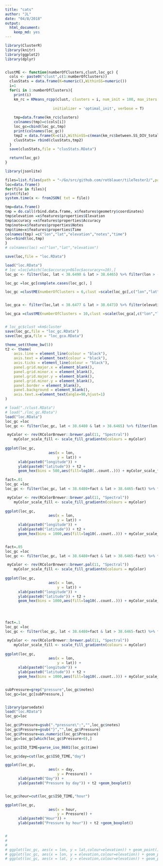 ```yaml
---
title: "cats"
author: "JL"
date: "04/8/2018"
output: 
  html_document: 
    keep_md: yes
---
```


```r
library(ClusterR)
library(knitr)
library(ggplot2)
library(dplyr)


clustME <- function(numberOfClusters,clust,loc_gc) {
  cols <- paste0("clust",c(1:numberOfClusters))
  clusStats = data.frame(K=numeric(),WithinSS=numeric())
  i=1
  for(i in 1:numberOfClusters){
    print(i)
    km_rc = KMeans_rcpp(clust, clusters = i, num_init = 100, max_iters = 1000, 
                      
                      initializer = 'optimal_init', verbose = T)
    
    tmp=data.frame(km_rc$clusters)
    colnames(tmp)=c(cols[i])
    loc_gc=cbind(loc_gc,tmp)
    print(colnames(loc_gc))
    tmp2 = data.frame(K=c(i),WithinSS=c(mean(km_rc$between.SS_DIV_total.SS)))
    clusStats= rbind(clusStats,tmp2)
  }
  save(clusStats,file = "clusStats.RData")

  return(loc_gc)
}
```

```r
library(jsonlite)

files=list.files(path = "~/Go/src/github.com/rotblauer/tileTester2/",pattern = "^out.*json.gz$",full.names = TRUE)
loc=data.frame()
for(file in files){
print(file)
system.time(x <- fromJSON( txt = file))

tmp=data.frame()
tmp = do.call(rbind.data.frame, x$features$geometry$coordinates)
tmp$elevation =x$features$properties$Elevation
tmp$accuracy =x$features$properties$Accuracy
tmp$note=x$features$properties$Notes
tmp$time=x$features$properties$Time
colnames(tmp) =c("lon","lat","elevation","notes","time")
loc=rbind(loc,tmp)
}
# colnames(loc) =c("lon","lat","elevation")

save(loc,file = "loc.RData")
```

```r
load("loc.RData")
# loc =loc[which(loc$accuracy>0&loc$accuracy<=10),]
loc_gc <- filter(loc, lat < 38.6490 & lat > 38.6465) %>% filter(lon > -90.2785& lon < -90.274)

loc_gc =loc_gc[complete.cases(loc_gc), ]

loc_gc =clustME(numberOfClusters = 6,clust =scale(loc_gc[,c("lon","lat","elevation")]),loc_gc = loc_gc )


loc_gca <- filter(loc,lat < 38.6477 & lat > 38.6473) %>% filter(elevation>160.1710&lon > -90.2759& lon < -90.2757&elevation<175.171)

loc_gca =clustME(numberOfClusters = 10,clust =scale(loc_gca[,c("lon","lat","elevation")]) ,loc_gc = loc_gca)


# loc_gc$clust =km$cluster
save(loc_gc,file = "loc_gc.RData")
save(loc_gca,file = "loc_gca.RData")


```



```r

theme_set(theme_bw(5))
t2 <- theme(
    axis.line = element_line(colour = "black"),
    axis.text = element_text(colour = "black"),
    axis.ticks = element_line(colour = "black"),
    panel.grid.major.x = element_blank(),
    panel.grid.minor.x = element_blank(),
    panel.grid.major.y = element_blank(),
    panel.grid.minor.y = element_blank(),
    panel.border = element_blank(),
    panel.background = element_blank(),
    axis.text.x=element_text(angle=90,hjust=1)
)

# load("./clust.RData")
# load("./loc_gc.RData")
load("loc.RData")
loc_gc =loc
loc_gc <- filter(loc_gc, lat < 38.6480 & lat > 38.6465) %>% filter(lon > -90.2765& lon < -90.2740)

 myColor <- rev(RColorBrewer::brewer.pal(11, "Spectral"))
    myColor_scale_fill <- scale_fill_gradientn(colours = myColor)
    
ggplot(loc_gc,
                    aes(x = lon,
                        y = lat)) +
      xlab(paste0("longitude")) +
      ylab(paste0("latitude")) + t2 +
      geom_hex(bins = 500,aes(fill=log10(..count..))) + myColor_scale_fill

fact=.01
loc_gc =loc
loc_gc <- filter(loc_gc, lat < 38.6480+fact & lat > 38.6465-fact) %>% filter(lon > -90.2765-fact& lon < -90.2740+fact)

 myColor <- rev(RColorBrewer::brewer.pal(11, "Spectral"))
    myColor_scale_fill <- scale_fill_gradientn(colours = myColor)
    
ggplot(loc_gc,
                    aes(x = lon,
                        y = lat)) +
      xlab(paste0("longitude")) +
      ylab(paste0("latitude")) + t2 +
      geom_hex(bins = 1000,aes(fill=log10(..count..))) + myColor_scale_fill


fact=.05
loc_gc =loc
loc_gc <- filter(loc_gc, lat < 38.6480+fact & lat > 38.6465-fact) %>% filter(lon > -90.2765-fact& lon < -90.2740+fact)

 myColor <- rev(RColorBrewer::brewer.pal(11, "Spectral"))
    myColor_scale_fill <- scale_fill_gradientn(colours = myColor)
    
ggplot(loc_gc,
                    aes(x = lon,
                        y = lat)) +
      xlab(paste0("longitude")) +
      ylab(paste0("latitude")) + t2 +
      geom_hex(bins = 1000,aes(fill=log10(..count..))) + myColor_scale_fill




fact=.1
loc_gc =loc
loc_gc <- filter(loc_gc, lat < 38.6480+fact & lat > 38.6465-fact) %>% filter(lon > -90.2765-fact& lon < -90.2740+fact)

 myColor <- rev(RColorBrewer::brewer.pal(11, "Spectral"))
    myColor_scale_fill <- scale_fill_gradientn(colours = myColor)
    
ggplot(loc_gc,
                    aes(x = lon,
                        y = lat)) +
      xlab(paste0("longitude")) +
      ylab(paste0("latitude")) + t2 +
      geom_hex(bins = 1000,aes(fill=log10(..count..))) + myColor_scale_fill


subPressure=grep("pressure",loc_gc$notes)
loc_gc=loc_gc[subPressure,]


library(parsedate)
load("loc.RData")
loc_gc=loc

loc_gc$Pressure=gsub(".*pressure\":","",loc_gc$notes)
loc_gc$Pressure=gsub("}","",loc_gc$Pressure)
loc_gc$Pressure=as.numeric(loc_gc$Pressure)
loc_gc=loc_gc[which(loc_gc$Pressure>0),]

loc_gc$ISO_TIME=parse_iso_8601(loc_gc$time)

loc_gc$day=cut(loc_gc$ISO_TIME,"day")

ggplot(loc_gc,
                    aes(x = day,
                        y = Pressure)) +
      xlab(paste0("Day")) +
      ylab(paste0("Pressure by day")) + t2 +geom_boxplot()


loc_gc$hour=cut(loc_gc$ISO_TIME,"hour")

ggplot(loc_gc,
                    aes(x = hour,
                        y = Pressure)) +
      xlab(paste0("Hour")) +
      ylab(paste0("Pressure by hour")) + t2 +geom_boxplot()


# 
# 
# 
# ggplot(loc_gc, aes(x = lon, y = lat,colour=elevation)) + geom_point()+ geom_density_2d()+t2
# ggplot(loc_gc, aes(x = lon, y = elevation,colour=elevation)) + geom_point()+ geom_density_2d()+t2
# ggplot(loc_gc, aes(x = lat, y = elevation,colour=elevation)) + geom_point()+ geom_density_2d()+t2



```

